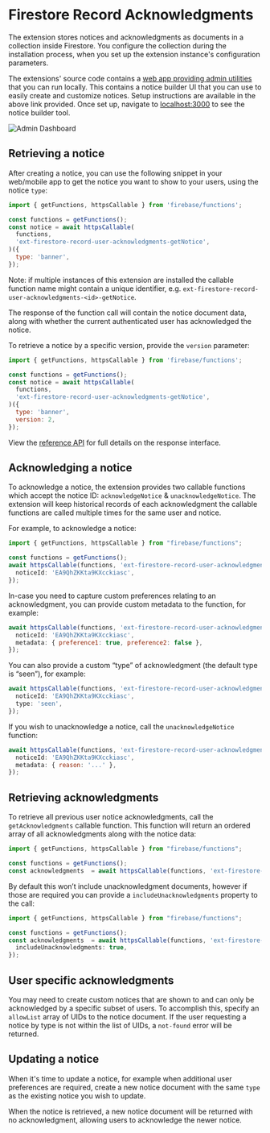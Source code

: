 # Firestore Record Acknowledgments

The extension stores notices and acknowledgments as documents in a collection inside Firestore. You configure the collection during the installation process, when you set up the extension instance's configuration parameters.

The extensions' source code contains a [web app providing admin utilities](https://github.com/invertase/firebase-extensions/tree/main/extensions/firestore-record-user-acknowledgments/admin-dashboard) that you can run locally. This contains a notice builder UI that you can use to easily create and customize notices. Setup instructions are available in the above link provided. Once set up, navigate to [localhost:3000](http://localhost:3000) to see the notice builder tool.

![Admin Dashboard](/record-user-acknowldegements/assets/admin-dashboard-example.png)

## Retrieving a notice

After creating a notice, you can use the following snippet in your web/mobile app to get the notice you want to show to your users, using the notice `type`:

```js
import { getFunctions, httpsCallable } from 'firebase/functions';

const functions = getFunctions();
const notice = await httpsCallable(
  functions,
  'ext-firestore-record-user-acknowledgments-getNotice',
)({
  type: 'banner',
});
```

Note: if multiple instances of this extension are installed the callable function name might contain a unique identifier, e.g. `ext-firestore-record-user-acknowledgments-<id>-getNotice`.

The response of the function call will contain the notice document data, along with whether the current authenticated user has acknowledged the notice.

To retrieve a notice by a specific version, provide the `version` parameter:

```js
import { getFunctions, httpsCallable } from 'firebase/functions';

const functions = getFunctions();
const notice = await httpsCallable(
  functions,
  'ext-firestore-record-user-acknowledgments-getNotice',
)({
  type: 'banner',
  version: 2,
});
```

View the [reference API](/record-user-acknowldegements/reference) for full details on the response interface.

## Acknowledging a notice

To acknowledge a notice, the extension provides two callable functions which accept the notice ID: `acknowledgeNotice` & `unacknowledgeNotice`. The extension will keep historical records of each acknowledgment the callable functions are called multiple times for the same user and notice.

For example, to acknowledge a notice:

```js
import { getFunctions, httpsCallable } from "firebase/functions";

const functions = getFunctions();
await httpsCallable(functions, 'ext-firestore-record-user-acknowledgments-acknowledgeNotice)({
  noticeId: 'EA9QhZKKta9KXcckiasc',
});
```

In-case you need to capture custom preferences relating to an acknowledgment, you can provide custom metadata to the function, for example:

```js
await httpsCallable(functions, 'ext-firestore-record-user-acknowledgments-acknowledgeNotice)({
  noticeId: 'EA9QhZKKta9KXcckiasc',
  metadata: { preference1: true, preference2: false },
});
```

You can also provide a custom “type” of acknowledgment (the default type is “seen”), for example:

```js
await httpsCallable(functions, 'ext-firestore-record-user-acknowledgments-acknowledgeNotice)({
  noticeId: 'EA9QhZKKta9KXcckiasc',
  type: 'seen',
});
```

If you wish to unacknowledge a notice, call the `unacknowledgeNotice` function:

```js
await httpsCallable(functions, 'ext-firestore-record-user-acknowledgments-unacknowledgeNotice)({
  noticeId: 'EA9QhZKKta9KXcckiasc',
  metadata: { reason: '...' },
});
```

## Retrieving acknowledgments

To retrieve all previous user notice acknowledgments, call the `getAcknowledgments` callable function. This function will return an ordered array of all acknowledgments along with the notice data:

```js
import { getFunctions, httpsCallable } from "firebase/functions";

const functions = getFunctions();
const acknowledgments  = await httpsCallable(functions, 'ext-firestore-record-user-acknowledgments-getAcknowledgments)();
```

By default this won’t include unacknowledgment documents, however if those are required you can provide a `includeUnacknowledgments` property to the call:

```js
import { getFunctions, httpsCallable } from "firebase/functions";

const functions = getFunctions();
const acknowledgments  = await httpsCallable(functions, 'ext-firestore-record-user-acknowledgments-getAcknowledgments)({
  includeUnacknowledgments: true,
});
```

## User specific acknowledgments

You may need to create custom notices that are shown to and can only be acknowledged by a specific subset of users. To accomplish this, specify an `allowList` array of UIDs to the notice document. If the user requesting a notice by type is not within the list of UIDs, a `not-found` error will be returned.

## Updating a notice

When it's time to update a notice, for example when additional user preferences are required, create a new notice document with the same `type` as the existing notice you wish to update.

When the notice is retrieved, a new notice document will be returned with no acknowledgment, allowing users to acknowledge the newer notice.
